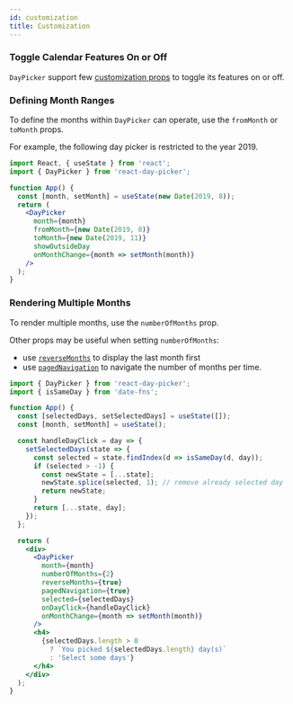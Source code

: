 ```yaml
---
id: customization
title: Customization
---
```



### Toggle Calendar Features On or Off

`DayPicker` support few [customization props](./customization) to toggle its features on or off.

<div style={{ margin: '2em' }}>
  <Frame>
    <CustomizationProps />
  </Frame>
</div>

### Defining Month Ranges

To define the months within `DayPicker` can operate, use the `fromMonth` or `toMonth` props.

For example, the following day picker is restricted to the year 2019.

```jsx preview
import React, { useState } from 'react';
import { DayPicker } from 'react-day-picker';

function App() {
  const [month, setMonth] = useState(new Date(2019, 8));
  return (
    <DayPicker
      month={month}
      fromMonth={new Date(2019, 0)}
      toMonth={new Date(2019, 11)}
      showOutsideDay
      onMonthChange={month => setMonth(month)}
    />
  );
}
```

### Rendering Multiple Months

To render multiple months, use the `numberOfMonths` prop.

Other props may be useful when setting `numberOfMonths`:

- use [`reverseMonths`](./props#reversemonths) to display the last month first
- use [`pagedNavigation`](./props#pagednavigation) to navigate the number of months per time.

```jsx preview
import { DayPicker } from 'react-day-picker';
import { isSameDay } from 'date-fns';

function App() {
  const [selectedDays, setSelectedDays] = useState([]);
  const [month, setMonth] = useState();

  const handleDayClick = day => {
    setSelectedDays(state => {
      const selected = state.findIndex(d => isSameDay(d, day));
      if (selected > -1) {
        const newState = [...state];
        newState.splice(selected, 1); // remove already selected day
        return newState;
      }
      return [...state, day];
    });
  };

  return (
    <div>
      <DayPicker
        month={month}
        numberOfMonths={2}
        reverseMonths={true}
        pagedNavigation={true}
        selected={selectedDays}
        onDayClick={handleDayClick}
        onMonthChange={month => setMonth(month)}
      />
      <h4>
        {selectedDays.length > 0
          ? `You picked ${selectedDays.length} day(s)`
          : 'Select some days'}
      </h4>
    </div>
  );
}
```
